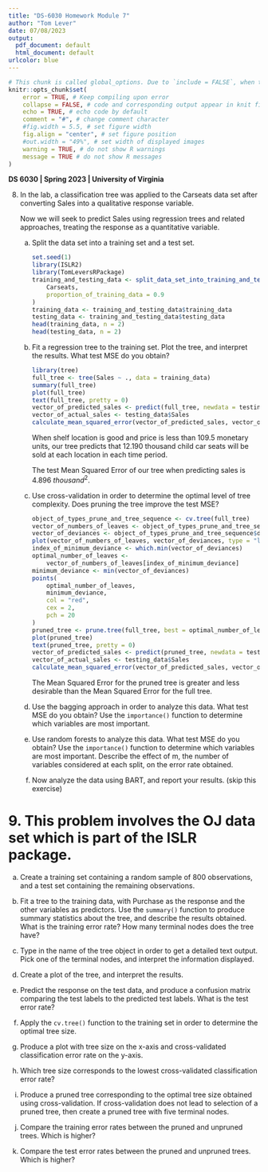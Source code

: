 ```yaml
---
title: "DS-6030 Homework Module 7"
author: "Tom Lever"
date: 07/08/2023
output:
  pdf_document: default
  html_document: default
urlcolor: blue
---
```


<!--- Below are global settings for knitr. You can override any of them by adding the changes to individual chunks --->
```r
# This chunk is called global_options. Due to `include = FALSE`, when the document is rendered, the chunk will be executed, but the results and code will not be included in the rendered document
knitr::opts_chunk$set(
    error = TRUE, # Keep compiling upon error
    collapse = FALSE, # code and corresponding output appear in knit file in separate blocks
    echo = TRUE, # echo code by default
    comment = "#", # change comment character
    #fig.width = 5.5, # set figure width
    fig.align = "center", # set figure position
    #out.width = "49%", # set width of displayed images
    warning = TRUE, # do not show R warnings
    message = TRUE # do not show R messages
)
```

**DS 6030 | Spring 2023 | University of Virginia **

8.  In the lab, a classification tree was applied to the Carseats data set after converting Sales into a qualitative response variable. 

    Now we will seek to predict Sales using regression trees and related approaches, treating the response as a quantitative variable.

    (a) Split the data set into a training set and a test set.
    
        ```r
        set.seed(1)
        library(ISLR2)
        library(TomLeversRPackage)
        training_and_testing_data <- split_data_set_into_training_and_testing_data(
            Carseats,
            proportion_of_training_data = 0.9
        )
        training_data <- training_and_testing_data$training_data
        testing_data <- training_and_testing_data$testing_data
        head(training_data, n = 2)
        head(testing_data, n = 2)
        ```

    (b) Fit a regression tree to the training set. Plot the tree, and interpret the results. What test MSE do you obtain?
    
        ```r
        library(tree)
        full_tree <- tree(Sales ~ ., data = training_data)
        summary(full_tree)
        plot(full_tree)
        text(full_tree, pretty = 0)
        vector_of_predicted_sales <- predict(full_tree, newdata = testing_data)
        vector_of_actual_sales <- testing_data$Sales
        calculate_mean_squared_error(vector_of_predicted_sales, vector_of_actual_sales)
        ```
        
        When shelf location is good and price is less than $109.5$ monetary units, our tree predicts that 12.190 thousand child car seats will be sold at each location in each time period.
        
        The test Mean Squared Error of our tree when predicting sales is $4.896 \ thousand^2$.

    (c) Use cross-validation in order to determine the optimal level of tree complexity. Does pruning the tree improve the test MSE?
    
        ```r
        object_of_types_prune_and_tree_sequence <- cv.tree(full_tree)
        vector_of_numbers_of_leaves <- object_of_types_prune_and_tree_sequence$size
        vector_of_deviances <- object_of_types_prune_and_tree_sequence$dev
        plot(vector_of_numbers_of_leaves, vector_of_deviances, type = "l")
        index_of_minimum_deviance <- which.min(vector_of_deviances)
        optimal_number_of_leaves <-
            vector_of_numbers_of_leaves[index_of_minimum_deviance]
        minimum_deviance <- min(vector_of_deviances)
        points(
            optimal_number_of_leaves,
            minimum_deviance,
            col = "red",
            cex = 2,
            pch = 20
        )
        pruned_tree <- prune.tree(full_tree, best = optimal_number_of_leaves)
        plot(pruned_tree)
        text(pruned_tree, pretty = 0)
        vector_of_predicted_sales <- predict(pruned_tree, newdata = testing_data)
        vector_of_actual_sales <- testing_data$Sales
        calculate_mean_squared_error(vector_of_predicted_sales, vector_of_actual_sales)
        ```
        
        The Mean Squared Error for the pruned tree is greater and less desirable than the Mean Squared Error for the full tree.

    (d) Use the bagging approach in order to analyze this data. What test MSE do you obtain? Use the `importance()` function to determine which variables are most important.

    (e) Use random forests to analyze this data. What test MSE do you obtain? Use the `importance()` function to determine which variables are most important. Describe the effect of m, the number of variables considered at each split, on the error rate obtained.

    (f) Now analyze the data using BART, and report your results. (skip this exercise)

# 9. This problem involves the OJ data set which is part of the ISLR package.

(a) Create a training set containing a random sample of 800 observations, and a test set containing the remaining observations.


(b) Fit a tree to the training data, with Purchase as the response and the other variables as predictors. Use the `summary()` function to produce summary statistics about the tree, and describe the results obtained. What is the training error rate? How many terminal nodes does the tree have?

(c) Type in the name of the tree object in order to get a detailed text output. Pick one of the terminal nodes, and interpret the information displayed.

(d) Create a plot of the tree, and interpret the results.

(e) Predict the response on the test data, and produce a confusion matrix comparing the test labels to the predicted test labels. What is the test error rate?

(f) Apply the `cv.tree()` function to the training set in order to determine the optimal tree size.

(g) Produce a plot with tree size on the x-axis and cross-validated classification error rate on the y-axis.

(h) Which tree size corresponds to the lowest cross-validated classification error rate?

(i) Produce a pruned tree corresponding to the optimal tree size obtained using cross-validation. If cross-validation does not lead to selection of a pruned tree, then create a pruned tree with five terminal nodes.

(j) Compare the training error rates between the pruned and unpruned trees. Which is higher?

(k) Compare the test error rates between the pruned and unpruned trees. Which is higher?
